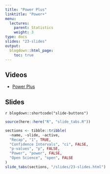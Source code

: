 ```yaml
---
title: "Power Plus"
linktitle: "Power+"
menu:
  lectures:
    parent: Statistics
    weight: 3
type: docs
slides: "23-slides"
output:
  blogdown::html_page:
    toc: true
---
```


## Videos

- [Power Plus](https://youtu.be/7Mr2OsMAHNE)

## Slides

`r blogdown::shortcode("slide-buttons")`

```r

source(here::here("R", "slide_tabs.R"))

sections <- tibble::tribble(
  ~name, ~slide, ~active,
  "Recap", "1", TRUE,
  "Confidence Intervals", "ci", FALSE,
  "p-values", "p", FALSE,
  "Power", "power", FALSE,
  "Open Science", "open", FALSE
)
slide_tabs(sections, "/slides/23-slides.html")
```